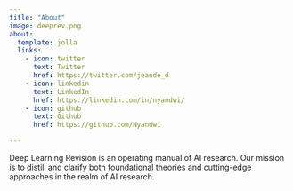 ```yaml
---
title: "About"
image: deeprev.png
about:
  template: jolla
  links:
    - icon: twitter
      text: Twitter
      href: https://twitter.com/jeande_d
    - icon: linkedin
      text: LinkedIn
      href: https://linkedin.com/in/nyandwi/
    - icon: github
      text: Github
      href: https://github.com/Nyandwi

---
```

Deep Learning Revision is an operating manual of AI research. Our mission is to distill and clarify both foundational theories and cutting-edge approaches in the realm of AI research.